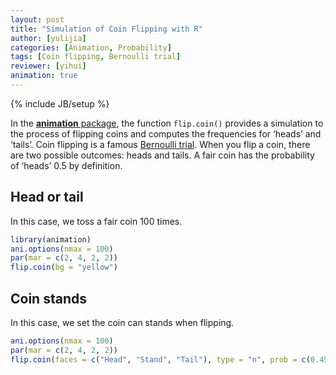 ```yaml
---
layout: post
title: "Simulation of Coin Flipping with R"
author: [yulijia]
categories: [Animation, Probability]
tags: [Coin flipping, Bernoulli trial]
reviewer: [yihui]
animation: true
---
```

{% include JB/setup %}

In the [**animation** package](http://yihui.name/animation), the function `flip.coin()` provides a simulation to the process of flipping coins and computes the frequencies for 'heads' and 'tails'. Coin flipping is a famous [Bernoulli trial](http://en.wikipedia.org/wiki/Bernoulli_trial). When you flip a coin, there are two possible outcomes: heads and tails. A fair coin has the probability of 'heads' 0.5 by definition.

## Head or tail

In this case, we toss a fair coin 100 times.

```r
library(animation) 
ani.options(nmax = 100)
par(mar = c(2, 4, 2, 2))
flip.coin(bg = "yellow")
```

## Coin stands

In this case, we set the coin can stands when flipping.

```r
ani.options(nmax = 100)
par(mar = c(2, 4, 2, 2))
flip.coin(faces = c("Head", "Stand", "Tail"), type = "n", prob = c(0.45, 0.1, 0.45), col = c(1, 2, 4))
```